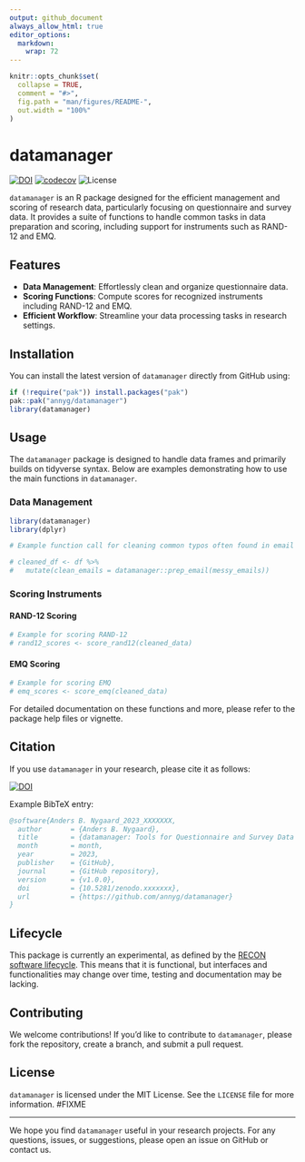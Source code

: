 ```yaml
---
output: github_document
always_allow_html: true
editor_options: 
  markdown: 
    wrap: 72
---
```


<!-- README.md is generated from README.Rmd. Please edit that file -->

```r
knitr::opts_chunk$set(
  collapse = TRUE,
  comment = "#>",
  fig.path = "man/figures/README-",
  out.width = "100%"
)
```

# datamanager

<!-- badges: start -->

[![DOI](https://zenodo.org/badge/DOI/10.5281/zenodo.xxxxxxx.svg)](https://doi.org/10.5281/zenodo.xxxxxxx) [![codecov](https://codecov.io/gh/annyg/datamanager/branch/main/graph/badge.svg)](https://codecov.io/gh/annyg/datamanager) ![License](https://img.shields.io/badge/license-MIT-blue.svg)

<!-- badges: end -->

`datamanager` is an R package designed for the efficient management and scoring of research data, particularly focusing on questionnaire and survey data. It provides a suite of functions to handle common tasks in data preparation and scoring, including support for instruments such as RAND-12 and EMQ.

## Features

-   **Data Management**: Effortlessly clean and organize questionnaire data.
-   **Scoring Functions**: Compute scores for recognized instruments including RAND-12 and EMQ.
-   **Efficient Workflow**: Streamline your data processing tasks in research settings.

## Installation

You can install the latest version of `datamanager` directly from GitHub using:

```r
if (!require("pak")) install.packages("pak")
pak::pak("annyg/datamanager")
library(datamanager)
```

## Usage

The `datamanager` package is designed to handle data frames and primarily builds on tidyverse syntax. Below are examples demonstrating how to use the main functions in `datamanager`.

### Data Management

```r
library(datamanager)
library(dplyr)

# Example function call for cleaning common typos often found in email adresses

# cleaned_df <- df %>%
#   mutate(clean_emails = datamanager::prep_email(messy_emails))

```

### Scoring Instruments

#### RAND-12 Scoring

```r
# Example for scoring RAND-12
# rand12_scores <- score_rand12(cleaned_data)
```

#### EMQ Scoring

```r
# Example for scoring EMQ
# emq_scores <- score_emq(cleaned_data)
```

For detailed documentation on these functions and more, please refer to the package help files or vignette.

## Citation

If you use `datamanager` in your research, please cite it as follows:

[![DOI](https://zenodo.org/badge/DOI/10.5281/zenodo.xxxxxxx.svg)](https://doi.org/10.5281/zenodo.xxxxxxx)

Example BibTeX entry:

```bibtex
@software{Anders B. Nygaard_2023_XXXXXXX,
  author       = {Anders B. Nygaard},
  title        = {datamanager: Tools for Questionnaire and Survey Data Management},
  month        = month,
  year         = 2023,
  publisher    = {GitHub},
  journal      = {GitHub repository},
  version      = {v1.0.0},
  doi          = {10.5281/zenodo.xxxxxxx},
  url          = {https://github.com/annyg/datamanager}
}
```

## Lifecycle

This package is currently an experimental, as defined by the [RECON software lifecycle](https://www.reconverse.org/lifecycle.html). This means that it is functional, but interfaces and functionalities may change over time, testing and documentation may be lacking.

## Contributing

We welcome contributions! If you’d like to contribute to `datamanager`, please fork the repository, create a branch, and submit a pull request.

## License

`datamanager` is licensed under the MIT License. See the `LICENSE` file for more information. #FIXME

------------------------------------------------------------------------

We hope you find `datamanager` useful in your research projects. For any questions, issues, or suggestions, please open an issue on GitHub or contact us.

